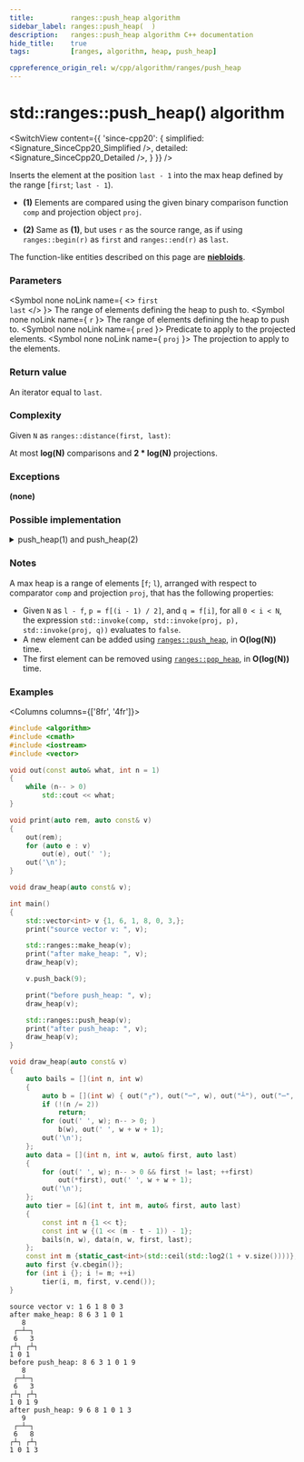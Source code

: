 ```yaml
---
title:         ranges::push_heap algorithm
sidebar_label: ranges::push_heap(  )
description:   ranges::push_heap algorithm C++ documentation
hide_title:    true
tags:          [ranges, algorithm, heap, push_heap]

cppreference_origin_rel: w/cpp/algorithm/ranges/push_heap
---
```



<!-- Terms -->

<!----------------- Codes ---------------------->


# std::ranges::push_heap() algorithm

<SwitchView content={{
	'since-cpp20': {
		simplified:	<Signature_SinceCpp20_Simplified />,
		detailed:	<Signature_SinceCpp20_Detailed />,
	}
}} />

Inserts the element at the position `last - 1` into the max heap defined by the range [`first`; `last - 1`).

- **(1)** Elements are compared using the given binary comparison function `comp` and projection object `proj`.

- **(2)** Same as **(1)**, but uses `r` as the source range, as if using `ranges::begin(r)` as `first` and `ranges::end(r)` as `last`.

The function-like entities described on this page are [**niebloids**](#).

### Parameters

<SymbolTable>

  <Symbol none noLink name={ <> <code>first</code> <br/> <code>last</code> </> }>
    The range of elements defining the heap to push to.
  </Symbol>
  <Symbol none noLink name={ <code>r</code> }>
The range of elements defining the heap to push to.
  </Symbol>
  <Symbol none noLink name={ <code>pred</code> }>
    Predicate to apply to the projected elements.
  </Symbol>
  <Symbol none noLink name={ <code>proj</code> }>
    The projection to apply to the elements.
  </Symbol>

</SymbolTable>

### Return value

An iterator equal to `last`.

### Complexity

Given `N` as `ranges::distance(first, last)`:

At most **log(N)** comparisons and **2 \* log(N)** projections.

### Exceptions

**(none)**

### Possible implementation

<details>
<summary>push_heap(1) and push_heap(2)</summary>

```cpp
struct push_heap_fn
{
    template<std::random_access_iterator I, std::sentinel_for<I> S,
             class Comp = ranges::less, class Proj = std::identity>
    requires std::sortable<I, Comp, Proj>
    constexpr I
        operator()(I first, S last, Comp comp = {}, Proj proj = {}) const
    {
        const auto n {ranges::distance(first, last)};
        const auto length {n};
        if (n > 1)
        {
            I last {first + n};
            n = (n - 2) / 2;
            I i {first + n};
            if (std::invoke(comp, std::invoke(proj, *i), std::invoke(proj, *--last)))
            {
                std::iter_value_t<I> v {ranges::iter_move(last)};
                do
                {
                    *last = ranges::iter_move(i);
                    last = i;
                    if (n == 0)
                        break;
                    n = (n - 1) / 2;
                    i = first + n;
                } while (std::invoke(comp, std::invoke(proj, *i), std::invoke(proj, v)));
                *last = std::move(v);
            }
        }
        return first + length;
    }

    template<ranges::random_access_range R, class Comp = ranges::less,
             class Proj = std::identity>
    requires std::sortable<ranges::iterator_t<R>, Comp, Proj>
    constexpr ranges::borrowed_iterator_t<R>
        operator()(R&& r, Comp comp = {}, Proj proj = {}) const
    {
        return (*this)(ranges::begin(r), ranges::end(r), std::move(comp), std::move(proj));
    }
};

inline constexpr push_heap_fn push_heap {};
```

</details>

### Notes

A max heap is a range of elements [`f`; `l`), arranged with respect to comparator `comp` and projection `proj`, that has the following properties:
 - Given `N` as `l - f`, `p = f[(i - 1) / 2]`, and `q = f[i]`, for all `0 < i < N`, the expression `std::invoke(comp, std::invoke(proj, p), std::invoke(proj, q))` evaluates to `false`.
 - A new element can be added using [`ranges::push_heap`](#), in **O(log(N))** time.
 - The first element can be removed using [`ranges::pop_heap`](#), in **O(log(N))** time.

### Examples

<Columns columns={['8fr', '4fr']}>
<div>

```cpp title='Main.cpp' showLineNumbers
#include <algorithm>
#include <cmath>
#include <iostream>
#include <vector>

void out(const auto& what, int n = 1)
{
    while (n-- > 0)
        std::cout << what;
}

void print(auto rem, auto const& v)
{
    out(rem);
    for (auto e : v)
        out(e), out(' ');
    out('\n');
}

void draw_heap(auto const& v);

int main()
{
    std::vector<int> v {1, 6, 1, 8, 0, 3,};
    print("source vector v: ", v);

    std::ranges::make_heap(v);
    print("after make_heap: ", v);
    draw_heap(v);

    v.push_back(9);

    print("before push_heap: ", v);
    draw_heap(v);

    std::ranges::push_heap(v);
    print("after push_heap: ", v);
    draw_heap(v);
}

void draw_heap(auto const& v)
{
    auto bails = [](int n, int w)
    {
        auto b = [](int w) { out("┌"), out("─", w), out("┴"), out("─", w), out("┐"); };
        if (!(n /= 2))
            return;
        for (out(' ', w); n-- > 0; )
            b(w), out(' ', w + w + 1);
        out('\n');
    };
    auto data = [](int n, int w, auto& first, auto last)
    {
        for (out(' ', w); n-- > 0 && first != last; ++first)
            out(*first), out(' ', w + w + 1);
        out('\n');
    };
    auto tier = [&](int t, int m, auto& first, auto last)
    {
        const int n {1 << t};
        const int w {(1 << (m - t - 1)) - 1};
        bails(n, w), data(n, w, first, last);
    };
    const int m {static_cast<int>(std::ceil(std::log2(1 + v.size())))};
    auto first {v.cbegin()};
    for (int i {}; i != m; ++i)
        tier(i, m, first, v.cend());
}
```

</div>
<div>

```plaintext title="Possible Output"
source vector v: 1 6 1 8 0 3
after make_heap: 8 6 3 1 0 1
   8
 ┌─┴─┐
 6   3
┌┴┐ ┌┴┐
1 0 1
before push_heap: 8 6 3 1 0 1 9
   8
 ┌─┴─┐
 6   3
┌┴┐ ┌┴┐
1 0 1 9
after push_heap: 9 6 8 1 0 1 3
   9
 ┌─┴─┐
 6   8
┌┴┐ ┌┴┐
1 0 1 3
```

</div>
</Columns>
